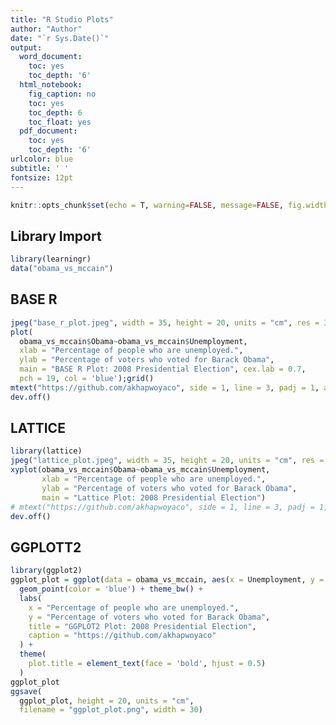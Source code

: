 ```yaml
---
title: "R Studio Plots"
author: "Author"
date: "`r Sys.Date()`"
output:
  word_document:
    toc: yes
    toc_depth: '6'
  html_notebook:
    fig_caption: no
    toc: yes
    toc_depth: 6
    toc_float: yes
  pdf_document:
    toc: yes
    toc_depth: '6'
urlcolor: blue
subtitle: ' '
fontsize: 12pt
---
```


\newpage

```r
knitr::opts_chunk$set(echo = T, warning=FALSE, message=FALSE, fig.width=10, fig.height=8)
```

## Library Import

```r
library(learningr)
data("obama_vs_mccain")
```

## BASE R

```r
jpeg("base_r_plot.jpeg", width = 35, height = 20, units = "cm", res = 350)
plot(
  obama_vs_mccain$Obama~obama_vs_mccain$Unemployment,
  xlab = "Percentage of people who are unemployed.", 
  ylab = "Percentage of voters who voted for Barack Obama",
  main = "BASE R Plot: 2008 Presidential Election", cex.lab = 0.7,
  pch = 19, col = 'blue');grid()
mtext("https://github.com/akhapwoyaco", side = 1, line = 3, padj = 1, adj = 0)
dev.off()
```

## LATTICE

```r
library(lattice)
jpeg("lattice_plot.jpeg", width = 35, height = 20, units = "cm", res = 350)
xyplot(obama_vs_mccain$Obama~obama_vs_mccain$Unemployment,
       xlab = "Percentage of people who are unemployed.", 
       ylab = "Percentage of voters who voted for Barack Obama",
       main = "Lattice Plot: 2008 Presidential Election")
# mtext("https://github.com/akhapwoyaco", side = 1, line = 3, padj = 1, adj = 0)
dev.off()
```

## GGPLOTT2
```r
library(ggplot2)
ggplot_plot = ggplot(data = obama_vs_mccain, aes(x = Unemployment, y = Obama)) +
  geom_point(color = 'blue') + theme_bw() + 
  labs(
    x = "Percentage of people who are unemployed.", 
    y = "Percentage of voters who voted for Barack Obama",
    title = "GGPLOT2 Plot: 2008 Presidential Election",
    caption = "https://github.com/akhapwoyaco"
  ) +
  theme(
    plot.title = element_text(face = 'bold', hjust = 0.5)
  )
ggplot_plot
ggsave(
  ggplot_plot, height = 20, units = "cm",
  filename = "ggplot_plot.png", width = 30)

```

